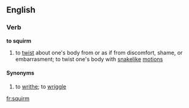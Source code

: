 ==English==
===Verb===
'''to squirm'''
# to [[twist]] about one's body from or as if from discomfort, shame, or embarrasment; to twist one's body with [[snakelike]] [[motion]]s
====Synonyms====
# to [[writhe]]; to [[wriggle]]

[[fr:squirm]]